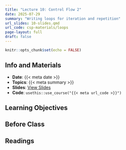 ```yaml
---
title: "Lecture 10: Control Flow 2"
date: 2025-07-29
summary: "Writing loops for iteration and repetition"
url_slides: 10-slides.qmd
url_code: csp-materials/loops
page-layout: full
draft: false
---
```


```r
knitr::opts_chunk$set(echo = FALSE)
```

## Info and Materials

* **Date**: {{< meta date >}}
* **Topics**: {{< meta summary >}}
* **Slides**: [View Slides]({{< meta url_slides >}})
* **Code**: `usethis::use_course("{{< meta url_code >}}")`


## Learning Objectives


## Before Class


## Readings
